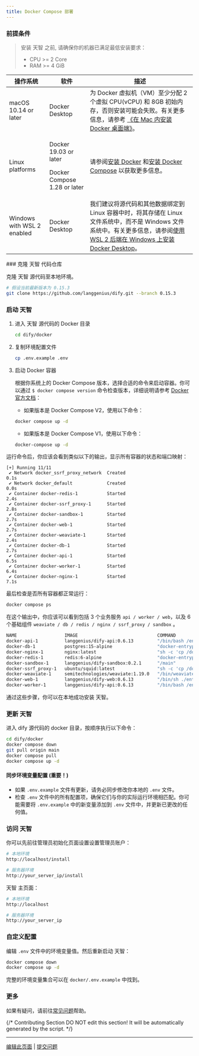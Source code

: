 ```yaml
---
title: Docker Compose 部署
---
```


### 前提条件

> 安装 天智 之前, 请确保你的机器已满足最低安装要求：
>
> * CPU >= 2 Core
> * RAM >= 4 GiB

<table>
  <thead>
    <tr>
      <th>操作系统</th>
      <th>软件</th>
      <th>描述</th>
    </tr>
  </thead>
  <tbody>
    <tr>
      <td>macOS 10.14 or later</td>
      <td>Docker Desktop</td>
      <td>为 Docker 虚拟机（VM）至少分配 2 个虚拟 CPU(vCPU) 和 8GB 初始内存，否则安装可能会失败。有关更多信息，请参考 <a href="https://docs.docker.com/desktop/install/mac-install/">《在 Mac 内安装 Docker 桌面端》</a>。</td>
    </tr>
    <tr>
      <td>Linux platforms</td>
      <td>
        <p>Docker 19.03 or later</p>
        <p>Docker Compose 1.28 or later</p>
      </td>
      <td>请参阅<a href="https://docs.docker.com/engine/install/">安装 Docker</a> 和<a href="https://docs.docker.com/compose/install/">安装 Docker Compose</a> 以获取更多信息。</td>
    </tr>
    <tr>
      <td>Windows with WSL 2 enabled</td>
      <td>
        <p>Docker Desktop</p>
        <p></p>
      </td>
      <td>我们建议将源代码和其他数据绑定到 Linux 容器中时，将其存储在 Linux 文件系统中，而不是 Windows 文件系统中。有关更多信息，请参阅<a href="https://docs.docker.com/desktop/windows/install/#wsl-2-backend">使用 WSL 2 后端在 Windows 上安装 Docker Desktop</a>。</td>
    </tr>
  </tbody>
</table>
### 克隆 天智 代码仓库

克隆 天智 源代码至本地环境。

```bash
# 假设当前最新版本为 0.15.3
git clone https://github.com/langgenius/dify.git --branch 0.15.3
```

### 启动 天智

1.  进入 天智 源代码的 Docker 目录

    ```bash
    cd dify/docker
    ```
2.  复制环境配置文件

    ```bash
    cp .env.example .env
    ```
3.  启动 Docker 容器

    根据你系统上的 Docker Compose 版本，选择合适的命令来启动容器。你可以通过 `$ docker compose version` 命令检查版本，详细说明请参考 [Docker 官方文档](https://docs.docker.com/compose/#compose-v2-and-the-new-docker-compose-command)：

    * 如果版本是 Docker Compose V2，使用以下命令：

    ```bash
    docker compose up -d
    ```

    * 如果版本是 Docker Compose V1，使用以下命令：

    ```bash
    docker-compose up -d
    ```

运行命令后，你应该会看到类似以下的输出，显示所有容器的状态和端口映射：

```Shell
[+] Running 11/11
 ✔ Network docker_ssrf_proxy_network  Created                                                                 0.1s 
 ✔ Network docker_default             Created                                                                 0.0s 
 ✔ Container docker-redis-1           Started                                                                 2.4s 
 ✔ Container docker-ssrf_proxy-1      Started                                                                 2.8s 
 ✔ Container docker-sandbox-1         Started                                                                 2.7s 
 ✔ Container docker-web-1             Started                                                                 2.7s 
 ✔ Container docker-weaviate-1        Started                                                                 2.4s 
 ✔ Container docker-db-1              Started                                                                 2.7s 
 ✔ Container docker-api-1             Started                                                                 6.5s 
 ✔ Container docker-worker-1          Started                                                                 6.4s 
 ✔ Container docker-nginx-1           Started                                                                 7.1s
```

最后检查是否所有容器都正常运行：

```bash
docker compose ps
```

在这个输出中，你应该可以看到包括 3 个业务服务 `api / worker / web`，以及 6 个基础组件 `weaviate / db / redis / nginx / ssrf_proxy / sandbox` 。

```bash
NAME                  IMAGE                              COMMAND                   SERVICE      CREATED              STATUS                        PORTS
docker-api-1          langgenius/dify-api:0.6.13         "/bin/bash /entrypoi…"   api          About a minute ago   Up About a minute             5001/tcp
docker-db-1           postgres:15-alpine                 "docker-entrypoint.s…"   db           About a minute ago   Up About a minute (healthy)   5432/tcp
docker-nginx-1        nginx:latest                       "sh -c 'cp /docker-e…"   nginx        About a minute ago   Up About a minute             0.0.0.0:80->80/tcp, :::80->80/tcp, 0.0.0.0:443->443/tcp, :::443->443/tcp
docker-redis-1        redis:6-alpine                     "docker-entrypoint.s…"   redis        About a minute ago   Up About a minute (healthy)   6379/tcp
docker-sandbox-1      langgenius/dify-sandbox:0.2.1      "/main"                   sandbox      About a minute ago   Up About a minute             
docker-ssrf_proxy-1   ubuntu/squid:latest                "sh -c 'cp /docker-e…"   ssrf_proxy   About a minute ago   Up About a minute             3128/tcp
docker-weaviate-1     semitechnologies/weaviate:1.19.0   "/bin/weaviate --hos…"   weaviate     About a minute ago   Up About a minute             
docker-web-1          langgenius/dify-web:0.6.13         "/bin/sh ./entrypoin…"   web          About a minute ago   Up About a minute             3000/tcp
docker-worker-1       langgenius/dify-api:0.6.13         "/bin/bash /entrypoi…"   worker       About a minute ago   Up About a minute             5001/tcp
```

通过这些步骤，你可以在本地成功安装 天智。

### 更新 天智

进入 dify 源代码的 docker 目录，按顺序执行以下命令：

```bash
cd dify/docker
docker compose down
git pull origin main
docker compose pull
docker compose up -d
```

#### 同步环境变量配置 (重要！)

* 如果 `.env.example` 文件有更新，请务必同步修改你本地的 `.env` 文件。
* 检查 `.env` 文件中的所有配置项，确保它们与你的实际运行环境相匹配。你可能需要将 `.env.example` 中的新变量添加到 `.env` 文件中，并更新已更改的任何值。

### 访问 天智

你可以先前往管理员初始化页面设置设置管理员账户：

```bash
# 本地环境
http://localhost/install

# 服务器环境
http://your_server_ip/install
```

天智 主页面：

```bash
# 本地环境
http://localhost

# 服务器环境
http://your_server_ip
```

### 自定义配置

编辑 `.env` 文件中的环境变量值。然后重新启动 天智：

```bash
docker compose down
docker compose up -d
```

完整的环境变量集合可以在 `docker/.env.example` 中找到。

### 更多

如果有疑问，请前往[常见问题](faq)帮助。

{/*
Contributing Section
DO NOT edit this section!
It will be automatically generated by the script.
*/}

---

[编辑此页面](https://github.com/langgenius/dify-docs/edit/main/zh-hans/getting-started/install-self-hosted/docker-compose.mdx) | [提交问题](https://github.com/langgenius/dify-docs/issues/new?template=docs.yml)

